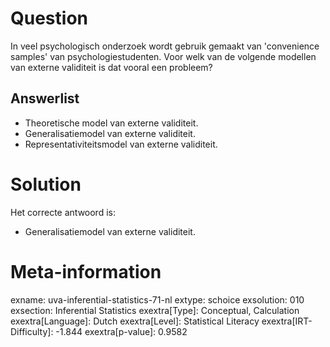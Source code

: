 Question
========

In veel psychologisch onderzoek wordt gebruik gemaakt van \'convenience
samples\' van psychologiestudenten. Voor welk van de volgende modellen
van externe validiteit is dat vooral een probleem?


Answerlist
----------

* Theoretische model van externe validiteit.
* Generalisatiemodel van externe validiteit.
* Representativiteitsmodel van externe validiteit.

Solution
========

Het correcte antwoord is: 

* Generalisatiemodel van externe validiteit.

Meta-information
================
exname: uva-inferential-statistics-71-nl
extype: schoice
exsolution: 010
exsection: Inferential Statistics
exextra[Type]: Conceptual, Calculation
exextra[Language]: Dutch
exextra[Level]: Statistical Literacy
exextra[IRT-Difficulty]: -1.844
exextra[p-value]: 0.9582
